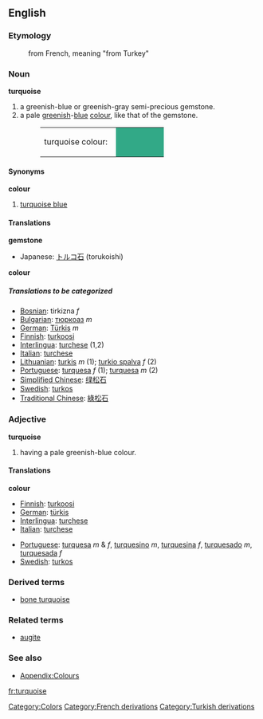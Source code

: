 {{Wikipedia}}
==English==

===Etymology===
:from French, meaning "from Turkey"

===Noun===
'''turquoise'''
#a greenish-blue or greenish-gray semi-precious gemstone.
#a pale [[green]]ish-[[blue]] [[color|colour]], like that of the gemstone.
#:<table><tr><td>turquoise colour: &nbsp;</td><td bgcolor="#32A987" width="80">&nbsp; </td></tr></table>

====Synonyms====
'''colour'''
#[[turquoise blue]]

====Translations====
'''gemstone'''
{{top}}
*Japanese: [[トルコ石]] (torukoishi)
{{mid}}
{{bottom}}

'''colour'''
{{top}}
{{mid}}
{{bottom}}

=====Translations to be categorized=====
{{checktrans}}
<!--Remove this section once all of the translations below have been moved into the tables above.-->

*[[Bosnian]]: tirkizna ''f''
*[[Bulgarian]]: [[тюркоаз]] ''m''
*[[German]]: [[Türkis]] ''m''
*[[Finnish]]: [[turkoosi]]
*[[Interlingua]]: [[turchese]] (1,2)
*[[Italian]]: [[turchese]]
*[[Lithuanian]]: [[turkis]] ''m'' (1); [[turkio spalva]] ''f'' (2)
*[[Portuguese]]: [[turquesa]] ''f'' (1); [[turquesa]] ''m'' (2)
*[[Simplified Chinese]]: [[绿松石]]
*[[Swedish]]: [[turkos]]
*[[Traditional Chinese]]: [[綠松石]]

===Adjective===
'''turquoise'''
#having a pale greenish-blue colour.

====Translations====
'''colour'''
{{top}}
*[[Finnish]]: [[turkoosi]]
*[[German]]: [[türkis]]
*[[Interlingua]]: [[turchese]]
*[[Italian]]: [[turchese]]
{{mid}}
*[[Portuguese]]: [[turquesa]] ''m'' & ''f'', [[turquesino]] ''m'', [[turquesina]] ''f'', [[turquesado]] ''m'', [[turquesada]] ''f''
*[[Swedish]]: [[turkos]]
{{bottom}}

===Derived terms===
*[[bone turquoise]]

===Related terms===
*[[augite]]

===See also===
*[[Wiktionary_Appendix:Colours|Appendix:Colours]]

[[Category:Colors]]
[[Category:French derivations]]
[[Category:Turkish derivations]]

[[fr:turquoise]]